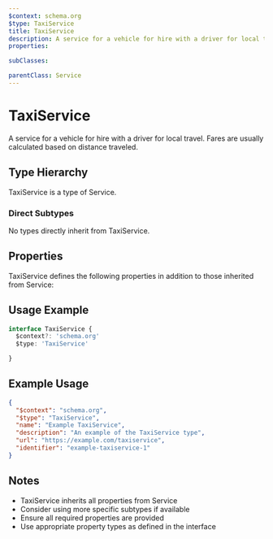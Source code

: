 ```yaml
---
$context: schema.org
$type: TaxiService
title: TaxiService
description: A service for a vehicle for hire with a driver for local travel. Fares are usually calculated based on distance traveled.
properties:

subClasses:

parentClass: Service
---
```


# TaxiService

A service for a vehicle for hire with a driver for local travel. Fares are usually calculated based on distance traveled.

## Type Hierarchy

TaxiService is a type of Service.

### Direct Subtypes

No types directly inherit from TaxiService.

## Properties

TaxiService defines the following properties in addition to those inherited from Service:



## Usage Example

```typescript
interface TaxiService {
  $context?: 'schema.org'
  $type: 'TaxiService'

}
```

## Example Usage

```json
{
  "$context": "schema.org",
  "$type": "TaxiService",
  "name": "Example TaxiService",
  "description": "An example of the TaxiService type",
  "url": "https://example.com/taxiservice",
  "identifier": "example-taxiservice-1"
}
```

## Notes

- TaxiService inherits all properties from Service
- Consider using more specific subtypes if available
- Ensure all required properties are provided
- Use appropriate property types as defined in the interface
